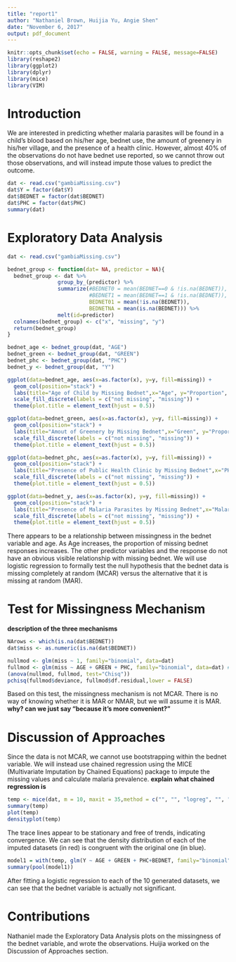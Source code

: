 ```yaml
---
title: "report1"
author: "Nathaniel Brown, Huijia Yu, Angie Shen"
date: "November 6, 2017"
output: pdf_document
---
```


```r
knitr::opts_chunk$set(echo = FALSE, warning = FALSE, message=FALSE)
library(reshape2)
library(ggplot2)
library(dplyr)
library(mice)
library(VIM)
```

# Introduction

We are interested in predicting whether malaria parasites will be found in a child's blood based on his/her age, bednet use, the amount of greenery in his/her village, and the presence of a health clinic. However, almost 40% of the observations do not have bednet use reported, so we cannot throw out those observations, and will instead impute those values to predict the outcome.


```r
dat <- read.csv("gambiaMissing.csv")
dat$Y = factor(dat$Y)
dat$BEDNET = factor(dat$BEDNET)
dat$PHC = factor(dat$PHC)
summary(dat)
```


# Exploratory Data Analysis

```r
dat <- read.csv("gambiaMissing.csv")

bednet_group <- function(dat= NA, predictor = NA){
  bednet_group <- dat %>% 
                group_by_(predictor) %>% 
                summarize(#BEDNET0 = mean(BEDNET==0 & !is.na(BEDNET)), 
                          #BEDNET1 = mean(BEDNET==1 & !is.na(BEDNET)), 
                          BEDNET01 = mean(!is.na(BEDNET)),
                          BEDNETNA = mean(is.na(BEDNET))) %>%
                melt(id=predictor)
  colnames(bednet_group) <- c("x", "missing", "y")
  return(bednet_group)
}

bednet_age <- bednet_group(dat, "AGE")
bednet_green <- bednet_group(dat, "GREEN")
bednet_phc <- bednet_group(dat, "PHC")
bednet_y <- bednet_group(dat, "Y")

ggplot(data=bednet_age, aes(x=as.factor(x), y=y, fill=missing)) + 
  geom_col(position="stack") + 
  labs(title="Age of Child by Missing Bednet",x="Age", y="Proportion", fill = "Missing") + 
  scale_fill_discrete(labels = c("not missing", "missing")) +
  theme(plot.title = element_text(hjust = 0.5))

ggplot(data=bednet_green, aes(x=as.factor(x), y=y, fill=missing)) +
  geom_col(position="stack") + 
  labs(title="Amout of Greenery by Missing Bednet",x="Green", y="Proportion", fill = "Missing") + 
  scale_fill_discrete(labels = c("not missing", "missing")) +
  theme(plot.title = element_text(hjust = 0.5))

ggplot(data=bednet_phc, aes(x=as.factor(x), y=y, fill=missing)) + 
  geom_col(position="stack") +   
  labs(title="Presence of Public Health Clinic by Missing Bednet",x="PHC", y="Proportion", fill = "Missing") + 
  scale_fill_discrete(labels = c("not missing", "missing")) +
  theme(plot.title = element_text(hjust = 0.5))

ggplot(data=bednet_y, aes(x=as.factor(x), y=y, fill=missing)) + 
  geom_col(position="stack") +   
  labs(title="Presence of Malaria Parasites by Missing Bednet",x="Malaria", y="Proportion", fill = "Missing") + 
  scale_fill_discrete(labels = c("not missing", "missing")) +
  theme(plot.title = element_text(hjust = 0.5))

```

There appears to be a relationship between missingness in the bednet variable and age. As Age increases, the proportion of missing bednet responses increases. The other predictor variables and the response do not have an obvious visible relationship with missing bednet. We will use logistic regression to formally test the null hypothesis that the bednet data is missing completely at random (MCAR) versus the alternative that it is missing at random (MAR).

# Test for Missingness Mechanism

**description of the three mechanisms**

```r
NArows <- which(is.na(dat$BEDNET))
dat$miss <- as.numeric(is.na(dat$BEDNET))

nullmod <- glm(miss ~ 1, family="binomial", data=dat)
fullmod <- glm(miss ~ AGE + GREEN + PHC, family="binomial", data=dat) #AGE and PHC appear to be "significant" predictors of missing BEDNET
(anova(nullmod, fullmod, test="Chisq"))
pchisq(fullmod$deviance, fullmod$df.residual,lower = FALSE)

```

Based on this test, the missingness mechanism is not MCAR. There is no way of knowing whether it is MAR or NMAR, but we will assume it is MAR. **why? can we just say "because it's more convenient?"**

# Discussion of Approaches

Since the data is not MCAR, we cannot use bootstrapping within the bednet variable. We will instead use chained regression using the MICE (Multivariate Imputation by Chained Equations) package to impute the missing values and calculate malaria prevalence. **explain what chained regression is**

```r
temp <- mice(dat, m = 10, maxit = 35,method = c("", "", "logreg", "", "", ""), print = FALSE)
summary(temp)
plot(temp)
densityplot(temp)

```

The trace lines appear to be stationary and free of trends, indicating convergence. We can see that the density distribution of each of the imputed datasets (in red) is congruent with the original one (in blue). 


```r
model1 = with(temp, glm(Y ~ AGE + GREEN + PHC+BEDNET, family="binomial"))
summary(pool(model1))
```

After fitting a logistic regression to each of the 10 generated datasets, we can see that the bednet variable is actually not significant.

# Contributions

Nathaniel made the Exploratory Data Analysis plots on the missingness of the bednet variable, and wrote the observations. Huijia worked on the Discussion of Approaches section.

